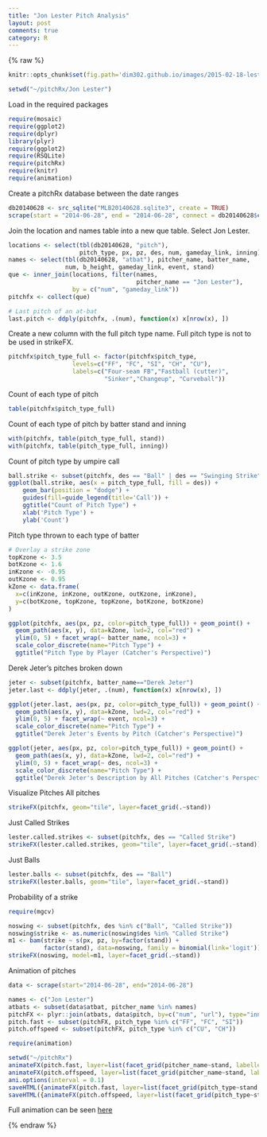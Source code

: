 ```yaml
---
title: "Jon Lester Pitch Analysis"
layout: post
comments: true
category: R
---
```


{% raw %}

```r
knitr::opts_chunk$set(fig.path='dim302.github.io/images/2015-02-18-lester2014')
```

```r
setwd("~/pitchRx/Jon Lester")
```

Load in the required packages
```r
require(mosaic)
require(ggplot2)
require(dplyr)
library(plyr)
require(ggplot2)
require(RSQLite)
require(pitchRx)
require(knitr)
require(animation)
```

Create a pitchRx database between the date ranges
```r
db20140628 <- src_sqlite("MLB20140628.sqlite3", create = TRUE)
scrape(start = "2014-06-28", end = "2014-06-28", connect = db20140628$con)
```

Join the location and names table into a new que table.  Select Jon Lester.
```r
locations <- select(tbl(db20140628, "pitch"), 
                    pitch_type, px, pz, des, num, gameday_link, inning)
names <- select(tbl(db20140628, "atbat"), pitcher_name, batter_name, 
                num, b_height, gameday_link, event, stand)
que <- inner_join(locations, filter(names, 
                                    pitcher_name == "Jon Lester"),
                  by = c("num", "gameday_link"))
pitchfx <- collect(que)

# Last pitch of an at-bat
last.pitch <- ddply(pitchfx, .(num), function(x) x[nrow(x), ])
```

Create a new column with the full pitch type name.  Full pitch type is not to be used in strikeFX.
```r
pitchfx$pitch_type_full <- factor(pitchfx$pitch_type,
                  levels=c("FF", "FC", "SI", "CH", "CU"),
                  labels=c("Four-seam FB","Fastball (cutter)",
                           "Sinker","Changeup", "Curveball"))
```

Count of each type of pitch
```r
table(pitchfx$pitch_type_full)
```

Count of each type of pitch by batter stand and inning
```r
with(pitchfx, table(pitch_type_full, stand))
with(pitchfx, table(pitch_type_full, inning))
```

Count of pitch type by umpire call
```r
ball.strike <- subset(pitchfx, des == "Ball" | des == "Swinging Strike" | des == "Called Strike")
ggplot(ball.strike, aes(x = pitch_type_full, fill = des)) +
    geom_bar(position = "dodge") +
    guides(fill=guide_legend(title='Call')) +
    ggtitle("Count of Pitch Type") +
    xlab('Pitch Type') +
    ylab('Count')
```

Pitch type thrown to each type of batter
```r
# Overlay a strike zone
topKzone <- 3.5
botKzone <- 1.6
inKzone <- -0.95
outKzone <- 0.95
kZone <- data.frame(
  x=c(inKzone, inKzone, outKzone, outKzone, inKzone),
  y=c(botKzone, topKzone, topKzone, botKzone, botKzone)
)

ggplot(pitchfx, aes(px, pz, color=pitch_type_full)) + geom_point() +
  geom_path(aes(x, y), data=kZone, lwd=2, col="red") +
  ylim(0, 5) + facet_wrap(~ batter_name, ncol=3) +
  scale_color_discrete(name="Pitch Type") +
  ggtitle("Pitch Type by Player (Catcher's Perspective)")
```

Derek Jeter's pitches broken down
```r
jeter <- subset(pitchfx, batter_name=="Derek Jeter")
jeter.last <- ddply(jeter, .(num), function(x) x[nrow(x), ])

ggplot(jeter.last, aes(px, pz, color=pitch_type_full)) + geom_point() +
  geom_path(aes(x, y), data=kZone, lwd=2, col="red") +
  ylim(0, 5) + facet_wrap(~ event, ncol=3) +
  scale_color_discrete(name="Pitch Type") +
  ggtitle("Derek Jeter's Events by Pitch (Catcher's Perspective)")

ggplot(jeter, aes(px, pz, color=pitch_type_full)) + geom_point() +
  geom_path(aes(x, y), data=kZone, lwd=2, col="red") +
  ylim(0, 5) + facet_wrap(~ des, ncol=3) +
  scale_color_discrete(name="Pitch Type") +
  ggtitle("Derek Jeter's Description by All Pitches (Catcher's Perspective)")
```

Visualize Pitches
All pitches
```r
strikeFX(pitchfx, geom="tile", layer=facet_grid(.~stand))
```

Just Called Strikes
```r
lester.called.strikes <- subset(pitchfx, des == "Called Strike")
strikeFX(lester.called.strikes, geom="tile", layer=facet_grid(.~stand))
```

Just Balls
```r
lester.balls <- subset(pitchfx, des == "Ball")
strikeFX(lester.balls, geom="tile", layer=facet_grid(.~stand))
```

Probability of a strike
```r
require(mgcv)
```

```r
noswing <- subset(pitchfx, des %in% c("Ball", "Called Strike"))
noswing$strike <- as.numeric(noswing$des %in% "Called Strike")
m1 <- bam(strike ~ s(px, pz, by=factor(stand)) +
          factor(stand), data=noswing, family = binomial(link='logit'))
strikeFX(noswing, model=m1, layer=facet_grid(.~stand))
```

Animation of pitches
```r
data <- scrape(start="2014-06-28", end="2014-06-28")
```


```r
names <- c("Jon Lester")
atbats <- subset(data$atbat, pitcher_name %in% names)
pitchFX <- plyr::join(atbats, data$pitch, by=c("num", "url"), type="inner")
pitch.fast <- subset(pitchFX, pitch_type %in% c("FF", "FC", "SI"))
pitch.offspeed <- subset(pitchFX, pitch_type %in% c("CU", "CH"))

require(animation)

setwd("~/pitchRx")
animateFX(pitch.fast, layer=list(facet_grid(pitcher_name~stand, labeller = label_both), theme_bw(), coord_equal()))
animateFX(pitch.offspeed, layer=list(facet_grid(pitcher_name~stand, labeller = label_both), theme_bw(), coord_equal()))
ani.options(interval = 0.1)
saveHTML({animateFX(pitch.fast, layer=list(facet_grid(pitch_type~stand, labeller = label_both), theme_bw(), coord_equal()))}, img.name="lester_fast_pitches")
saveHTML({animateFX(pitch.offspeed, layer=list(facet_grid(pitch_type~stand, labeller = label_both), theme_bw(), coord_equal()))}, img.name="lester_slow_pitches")
```
Full animation can be seen [here](http://www.ariball.com/news/12232014lester.html)


{% endraw %}
